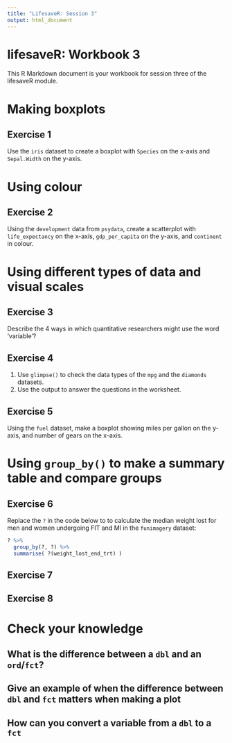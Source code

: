 ```yaml
---
title: "LifesaveR: Session 3"
output: html_document
---
```


# lifesaveR: Workbook 3

This R Markdown document is your workbook for session three of the lifesaveR module.

# Making boxplots

## Exercise 1

Use the `iris` dataset to create a boxplot with `Species` on the x-axis and `Sepal.Width` on the y-axis.

# Using colour

## Exercise 2

Using the `development` data from `psydata`, create a scatterplot with `life_expectancy` on the x-axis, `gdp_per_capita`
on the y-axis, and `continent` in colour.

# Using different types of data and visual scales

## Exercise 3

Describe the 4 ways in which quantitative researchers might use the word 'variable'?

## Exercise 4

1. Use `glimpse()` to check the data types of the `mpg` and the `diamonds` datasets.
2. Use the output to answer the questions in the worksheet.

## Exercise 5

Using the `fuel` dataset, make a boxplot showing miles per gallon on the y-axis, and number of gears on the x-axis.

# Using `group_by()` to make a summary table and compare groups

## Exercise 6

Replace the `?` in the code below to to calculate the median weight lost for men and women undergoing FIT and MI in the
`funimagery` dataset:

```r
? %>%
  group_by(?, ?) %>%
  summarise( ?(weight_lost_end_trt) )
```

## Exercise 7

## Exercise 8

# Check your knowledge

## What is the difference between a `dbl` and an `ord`/`fct`?

## Give an example of when the difference between `dbl` and `fct` matters when making a plot

## How can you convert a variable from a `dbl` to a `fct`